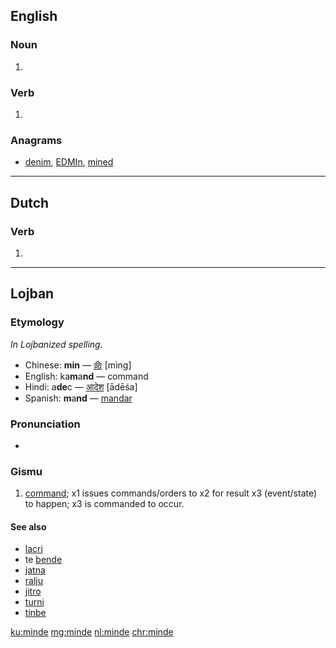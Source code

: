 ==English==

===Noun===
{{en-noun}}

# {{obsolete spelling of|mind}}

===Verb===
{{head|en|verb}}

# {{obsolete spelling of|mind}}

===Anagrams===
* [[denim#English|denim]], [[EDMIn#English|EDMIn]], [[mined#English|mined]]

----

==Dutch==

===Verb===
{{nl-verb-form}}

# {{nl-verb form of|n=sg|t=past|m=ind+subj|minnen}}

----

==Lojban==

===Etymology===
''In Lojbanized spelling.''
* Chinese: '''min''' — [[命]] [mìng]
* English: ka'''m'''a'''nd''' — command
* Hindi: a'''de'''c — [[आदेश]] [ādēśa]
* Spanish: '''m'''a'''nd''' — [[mandar]]

===Pronunciation===
* {{IPA|/ˈminde/|lang=jbo}}

===Gismu===
{{jbo-gismu|mid|mi'e}}

# [[command]]; x1 issues commands/orders to x2 for result x3 (event/state) to happen; x3 is commanded to occur.

====See also====
* [[lacri]]
* te [[bende]]
* [[jatna]]
* [[ralju]]
* [[jitro]]
* [[turni]]
* [[tinbe]]

[[ku:minde]]
[[mg:minde]]
[[nl:minde]]
[[chr:minde]]